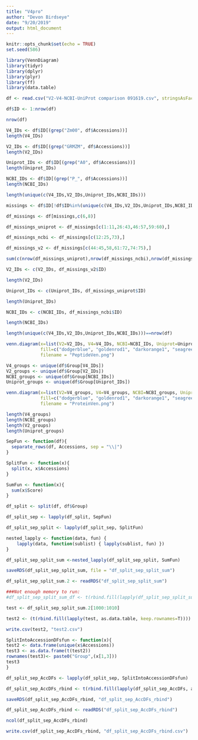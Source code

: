 ```yaml
---
title: "V4pro"
author: "Devon Birdseye"
date: "9/20/2019"
output: html_document
---
```


```r
knitr::opts_chunk$set(echo = TRUE)
set.seed(586)
```
```r
library(VennDiagram)
library(tidyr)
library(dplyr)
library(plyr)
library(ff)
library(data.table)
```

```r
df <- read.csv("V2-V4-NCBI-UniProt comparison 091619.csv", stringsAsFactors = F)
```
```r
df$ID <- 1:nrow(df)
```
```r
nrow(df)
```
```r
V4_IDs <- df$ID[(grep("Zm00", df$Accessions))]
length(V4_IDs)
```
```r
V2_IDs <- df$ID[(grep("GRMZM", df$Accessions))]
length(V2_IDs)
```
```r
Uniprot_IDs <- df$ID[(grep("A0", df$Accessions))]
length(Uniprot_IDs)
```
```r
NCBI_IDs <- df$ID[(grep("P_", df$Accessions))]
length(NCBI_IDs)
```
```r
length(unique(c(V4_IDs,V2_IDs,Uniprot_IDs,NCBI_IDs)))
```
```r
missings <- df$ID[!df$ID%in%(unique(c(V4_IDs,V2_IDs,Uniprot_IDs,NCBI_IDs)))]
```
```r
df_missings <- df[missings,c(6,8)]
```
```r
df_missings_uniprot <- df_missings[c(1:11,26:43,46:57,59:60),]
```
```r
df_missings_ncbi <- df_missings[c(12:25,73),]
```
```r
df_missings_v2 <- df_missings[c(44:45,58,61:72,74:75),]
```
```r
sum(c(nrow(df_missings_uniprot),nrow(df_missings_ncbi),nrow(df_missings_v2)))==nrow(df_missings)
```
```r
V2_IDs <- c(V2_IDs, df_missings_v2$ID)
```
```r
length(V2_IDs)
```

```r
Uniprot_IDs <- c(Uniprot_IDs, df_missings_uniprot$ID)
```
```r
length(Uniprot_IDs)
```

```r
NCBI_IDs <- c(NCBI_IDs, df_missings_ncbi$ID)
```
```r
length(NCBI_IDs)
```

```r
length(unique(c(V4_IDs,V2_IDs,Uniprot_IDs,NCBI_IDs)))==nrow(df)
```

```r
venn.diagram(x=list(V2=V2_IDs, V4=V4_IDs, NCBI=NCBI_IDs, Uniprot=Uniprot_IDs),
             fill=c("dodgerblue", "goldenrod1", "darkorange1", "seagreen3"),
             filename = "PeptideVen.png")
```


```r
V4_groups <- unique(df$Group[V4_IDs])
V2_groups <- unique(df$Group[V2_IDs])
NCBI_groups <- unique(df$Group[NCBI_IDs])
Uniprot_groups <- unique(df$Group[Uniprot_IDs])
```
```r
venn.diagram(x=list(V2=V4_groups, V4=V4_groups, NCBI=NCBI_groups, Uniprot=Uniprot_groups),
             fill=c("dodgerblue", "goldenrod1", "darkorange1", "seagreen3"),
             filename = "ProteinVen.png")
```
```r
length(V4_groups)
length(NCBI_groups)
length(V2_groups)
length(Uniprot_groups)
```

```r
SepFun <- function(df){
  separate_rows(df, Accessions, sep = "\\|")
}
```

```r
SplitFun <- function(x){
  split(x, x$Accessions)
}
```

```r
SumFun <- function(x){
  sum(x$Score)
}
```
```r
df_split <- split(df, df$Group)
```

```r
df_split_sep <- lapply(df_split, SepFun)
```

```r
df_split_sep_split <- lapply(df_split_sep, SplitFun)
```

```r
nested_lapply <- function(data, fun) {
    lapply(data, function(sublist) { lapply(sublist, fun) })
}
```
```r
df_split_sep_split_sum <-nested_lapply(df_split_sep_split, SumFun)
```
```r
saveRDS(df_split_sep_split_sum, file = "df_split_sep_split_sum")
```
```r
df_split_sep_split_sum.2 <- readRDS("df_split_sep_split_sum")
```
```r
###Not enough memory to run:
#df_split_sep_split_sum_df <- t(rbind.fill(lapply(df_split_sep_split_sum.2, as.data.table, keep.rownames=T)))
```

```r
test <- df_split_sep_split_sum.2[1000:1010]
```
```r
test2 <- (t(rbind.fill(lapply(test, as.data.table, keep.rownames=T))))
```
```r
write.csv(test2, "test2.csv")
```


```r
SplitIntoAccessionDFsfun <- function(x){
test2 <- data.frame(unique(x$Accessions))
test3 <- as.data.frame(t(test2))
rownames(test3)<- paste0("Group",(x[1,3]))
test3
}
```

```r
df_split_sep_AccDFs <- lapply(df_split_sep, SplitIntoAccessionDFsfun)
```
```r
df_split_sep_AccDFs_rbind <- t(rbind.fill(lapply(df_split_sep_AccDFs, as.data.table, keep.rownames=T)))
```
```r
saveRDS(df_split_sep_AccDFs_rbind, "df_split_sep_AccDFs_rbind")
```
```r
df_split_sep_AccDFs_rbind <- readRDS("df_split_sep_AccDFs_rbind")
```
```r
ncol(df_split_sep_AccDFs_rbind)
```
```r
write.csv(df_split_sep_AccDFs_rbind, "df_split_sep_AccDFs_rbind.csv")
```





